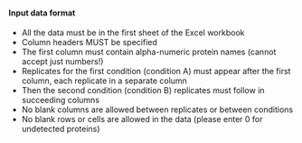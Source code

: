 
#### Input data format

- All the data must be in the first sheet of the Excel workbook
- Column headers MUST be specified
- The first column must contain alpha-numeric protein names (cannot accept just numbers!)
- Replicates for the first condition (condition A) must appear after the first column, each replicate in a separate column
- Then the second condition (condition B) replicates must follow in succeeding columns
- No blank columns are allowed between replicates or between conditions
- No blank rows or cells are allowed in the data (please enter 0 for undetected proteins)

